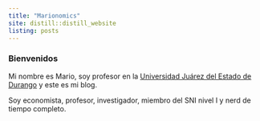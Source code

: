 ```yaml
---
title: "Marionomics"
site: distill::distill_website
listing: posts
---
```

### Bienvenidos

Mi nombre es Mario, soy profesor en la [Universidad Juárez del Estado de Durango](ujed.mx) y este es mi blog.

Soy economista, profesor, investigador, miembro del SNI nivel I y nerd de tiempo completo.